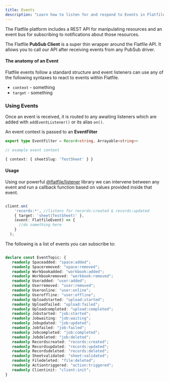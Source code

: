 ```yaml
---
title: Events
description: "Learn how to listen for and respond to Events in Flatfile."
---
```


The Flatfile platform includes a REST API for manipulating resources 
and an event bus for subscribing to notifications about those resources. 

The Flatfile **PubSub Client** is a super thin wrapper around the Flatfile API. 
It allows you to call our API after receiving events from any PubSub driver. 

#### The anatomy of an Event

Flatfile events follow a standard structure and event listeners can use any of the following syntaxes to react to events within Flatfile.

- `context` - something
- `target` - something


### Using Events

Once an event is received, it is routed to any awaiting listeners which are added with `addEventListener()` or its alias `on()`.

An event context is passed to an **EventFilter**

```typescript
export type EventFilter = Record<string, Arrayable<string>>

// example event context

{ context: { sheetSlug: 'TestSheet' } }

```

#### Usage

Using our powerful [@flatfile/listener](https://www.npmjs.com/package/@flatfile/listener) library we can intervene between any event and run a callback function based on values provided inside that event.



```typescript

client.on(
    'records:*', //listens for records:created & records:updated
    { target: 'sheet(TestSheet)' },
    (event: FlatfileEvent) => {
      //do something here
    }
  );

```

The following is a list of events you can subscribe to:

```typescript

declare const EventTopic: {
   readonly Spaceadded: "space:added";
   readonly Spaceremoved: "space:removed";
   readonly Workbookadded: "workbook:added";
   readonly Workbookremoved: "workbook:removed";
   readonly Useradded: "user:added";
   readonly Userremoved: "user:removed";
   readonly Useronline: "user:online";
   readonly Useroffline: "user:offline";
   readonly Uploadstarted: "upload:started";
   readonly Uploadfailed: "upload:failed";
   readonly Uploadcompleted: "upload:completed";
   readonly Jobstarted: "job:started";
   readonly Jobwaiting: "job:waiting";
   readonly Jobupdated: "job:updated";
   readonly Jobfailed: "job:failed";
   readonly Jobcompleted: "job:completed";
   readonly Jobdeleted: "job:deleted";
   readonly Recordscreated: "records:created";
   readonly Recordsupdated: "records:updated";
   readonly Recordsdeleted: "records:deleted";
   readonly Sheetvalidated: "sheet:validated";
   readonly Filedeleted: "file:deleted";
   readonly Actiontriggered: "action:triggered";
   readonly Clientinit: "client:init";
}

```